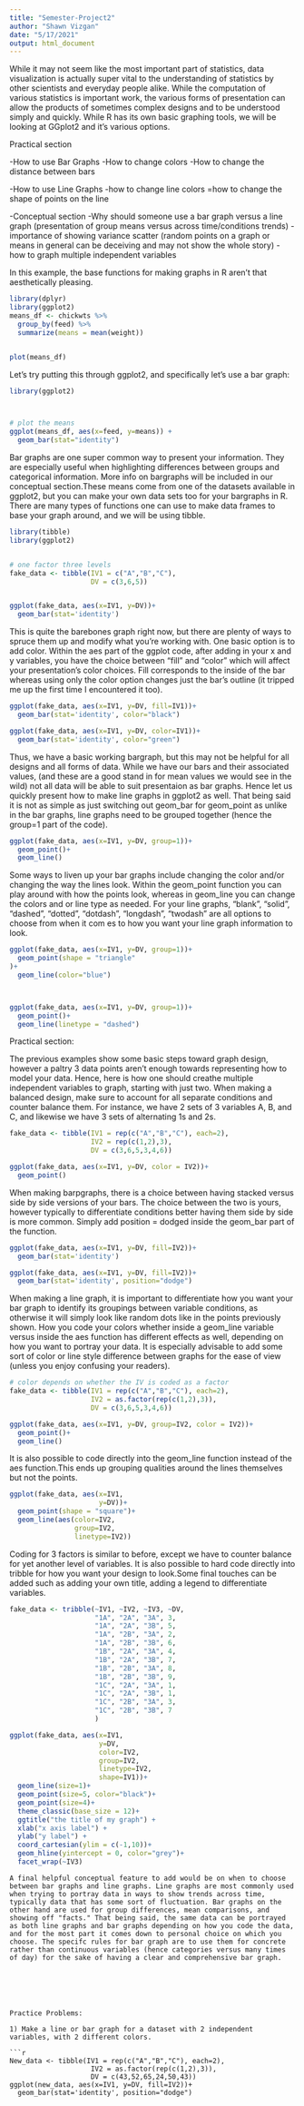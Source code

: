 ```yaml
---
title: "Semester-Project2"
author: "Shawn Vizgan"
date: "5/17/2021"
output: html_document
---
```


While it may not seem like the most important part of statistics, data visualization is actually super vital to the understanding of statistics by other scientists and everyday people alike. While the computation of various statistics is important work, the various forms of presentation can allow the products of sometimes complex designs and to be understood simply and quickly. While R has its own basic graphing tools, we will be looking at GGplot2 and it's various options.

Practical section


-How to use Bar Graphs
  -How to change colors
  -How to change the distance between bars
  
-How to use Line Graphs
  -how to change line colors
  =how to change the shape of points on the line
  
-Conceptual section
  -Why should someone use a bar graph versus a line graph (presentation of group means versus across time/conditions trends)
  -importance of showing variance scatter (random points on a graph or means in general can be deceiving and may not show the whole         story)
  -how to graph multiple independent variables
  
  
  In this example, the base functions for making graphs in R aren't that aesthetically pleasing.
  
```r

library(dplyr)
library(ggplot2)
means_df <- chickwts %>%
  group_by(feed) %>%
  summarize(means = mean(weight))


plot(means_df)

```

Let's try putting this through ggplot2, and specifically let's use a bar graph:

```r
library(ggplot2)



# plot the means
ggplot(means_df, aes(x=feed, y=means)) +
  geom_bar(stat="identity")

```
Bar graphs are one super common way to present your information. They are especially useful when highlighting differences between groups and categorical information. More info on bargraphs will be included in our conceptual section.These means come from one of the datasets available in ggplot2, but you can make your own data sets too for your bargraphs in R. There are many types of functions one can use to make data frames to base your graph around, and we will be using tibble. 


```r
library(tibble)
library(ggplot2)


# one factor three levels
fake_data <- tibble(IV1 = c("A","B","C"),
                    DV = c(3,6,5))


ggplot(fake_data, aes(x=IV1, y=DV))+
  geom_bar(stat='identity')

```
This is quite the barebones graph right now, but there are plenty of ways to spruce them up and modify what you're working with. One basic option is to add color. Within the aes part of the ggplot code, after adding in your x and y variables, you have the choice between "fill" and "color" which will affect your presentation's color choices. Fill corresponds to the inside of the bar whereas using only the color option changes just the bar's outline (it tripped me up the first time I encountered it too).

```r


ggplot(fake_data, aes(x=IV1, y=DV, fill=IV1))+
  geom_bar(stat='identity', color="black")

ggplot(fake_data, aes(x=IV1, y=DV, color=IV1))+
  geom_bar(stat='identity', color="green")


```
Thus, we have a basic working bargraph, but this may not be helpful for all designs and all forms of data. While we have our bars and their associated values, (and these are a good stand in for mean values we would see in the wild) not all data will be able to suit presentaion as bar graphs. Hence let us quickly present how to make line graphs in ggplot2 as well. That being said it is not as simple as just switching out geom_bar for geom_point as unlike in the bar graphs, line graphs need to be grouped together (hence the group=1 part of the code).

```r

ggplot(fake_data, aes(x=IV1, y=DV, group=1))+
  geom_point()+
  geom_line()

```

Some ways to liven up your bar graphs include changing the color and/or changing the way the lines look. Within the geom_point function you can play around with how the points look, whereas in geom_line you can change the colors and or line type as needed.
For your line graphs, “blank”, “solid”, “dashed”, “dotted”, “dotdash”, “longdash”, “twodash” are all options to choose from when it com es to how you want your line graph information to look. 

```r

ggplot(fake_data, aes(x=IV1, y=DV, group=1))+
  geom_point(shape = "triangle"
)+
  geom_line(color="blue")



ggplot(fake_data, aes(x=IV1, y=DV, group=1))+
  geom_point()+
  geom_line(linetype = "dashed")


```
Practical section:

The previous examples show some basic steps toward graph design, however a paltry 3 data points aren't enough towards representing how to model your data. Hence, here is how one should creathe multiple independent variables to graph, starting with just two. When making a balanced design, make sure to account for all separate conditions and counter balance them. For instance, we have 2 sets of 3 variables A, B, and C, and likewise we have 3 sets of alternating 1s and 2s.


``` r

fake_data <- tibble(IV1 = rep(c("A","B","C"), each=2),
                    IV2 = rep(c(1,2),3),
                    DV = c(3,6,5,3,4,6))

ggplot(fake_data, aes(x=IV1, y=DV, color = IV2))+
  geom_point()

```
When making barpgraphs, there is a choice between having stacked versus side by side versions of your bars. The choice between the two is yours, however typically to differentiate conditions better having them side by side is more common. Simply add position = dodged inside the geom_bar part of the function.

```r
ggplot(fake_data, aes(x=IV1, y=DV, fill=IV2))+
  geom_bar(stat='identity')

ggplot(fake_data, aes(x=IV1, y=DV, fill=IV2))+
  geom_bar(stat='identity', position="dodge")

```
When making a line graph, it is important to differentiate how you want your bar graph to identify its groupings between variable conditions, as otherwise it will simply look like random dots like in the points previously shown. How you code your colors whether inside a geom_line variable versus inside the aes function has different effects as well, depending on how you want to portray your data. It is especially advisable to add some sort of color or line style difference between graphs for the ease of view (unless you enjoy confusing your readers).

```r


# color depends on whether the IV is coded as a factor
fake_data <- tibble(IV1 = rep(c("A","B","C"), each=2),
                    IV2 = as.factor(rep(c(1,2),3)),
                    DV = c(3,6,5,3,4,6))

ggplot(fake_data, aes(x=IV1, y=DV, group=IV2, color = IV2))+
  geom_point()+
  geom_line()


```
It is also possible to code directly into the geom_line function instead of the aes function.This ends up grouping qualities around the lines themselves but not the points.



```r
ggplot(fake_data, aes(x=IV1, 
                      y=DV))+
  geom_point(shape = "square")+
  geom_line(aes(color=IV2,
                group=IV2,
                linetype=IV2))

```
Coding for 3 factors is similar to before, except we have to counter balance for yet another level of variables. It is also possible to hard code directly into tribble for how you want your design to look.Some final touches can be added such as adding your own title, adding a legend to differentiate variables.

```r

fake_data <- tribble(~IV1, ~IV2, ~IV3, ~DV,
                     "1A", "2A", "3A", 3,
                     "1A", "2A", "3B", 5,
                     "1A", "2B", "3A", 2,
                     "1A", "2B", "3B", 6,
                     "1B", "2A", "3A", 4,
                     "1B", "2A", "3B", 7,
                     "1B", "2B", "3A", 8,
                     "1B", "2B", "3B", 9,
                     "1C", "2A", "3A", 1,
                     "1C", "2A", "3B", 1,
                     "1C", "2B", "3A", 3,
                     "1C", "2B", "3B", 7
                     )

ggplot(fake_data, aes(x=IV1, 
                      y=DV, 
                      color=IV2,
                      group=IV2,
                      linetype=IV2,
                      shape=IV1))+
  geom_line(size=1)+
  geom_point(size=5, color="black")+
  geom_point(size=4)+
  theme_classic(base_size = 12)+
  ggtitle("the title of my graph") +
  xlab("x axis label") +
  ylab("y label") +
  coord_cartesian(ylim = c(-1,10))+
  geom_hline(yintercept = 0, color="grey")+
  facet_wrap(~IV3)

```


```
A final helpful conceptual feature to add would be on when to choose between bar graphs and line graphs. Line graphs are most commonly used when trying to portray data in ways to show trends across time, typically data that has some sort of fluctuation. Bar graphs on the other hand are used for group differences, mean comparisons, and showing off "facts." That being said, the same data can be portrayed as both line graphs and bar graphs depending on how you code the data, and for the most part it comes down to personal choice on which you choose. The specifc rules for bar graph are to use them for concrete rather than continuous variables (hence categories versus many times of day) for the sake of having a clear and comprehensive bar graph.






Practice Problems:

1) Make a line or bar graph for a dataset with 2 independent variables, with 2 different colors.

```r


New_data <- tibble(IV1 = rep(c("A","B","C"), each=2),
                    IV2 = as.factor(rep(c(1,2),3)),
                    DV = c(43,52,65,24,50,43))
ggplot(new_data, aes(x=IV1, y=DV, fill=IV2))+
  geom_bar(stat='identity', position="dodge")
  
  
  
  
  
  
```